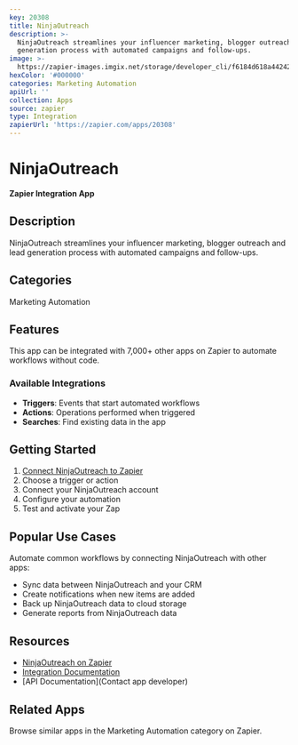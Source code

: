 ```yaml
---
key: 20308
title: NinjaOutreach
description: >-
  NinjaOutreach streamlines your influencer marketing, blogger outreach and lead
  generation process with automated campaigns and follow-ups.
image: >-
  https://zapier-images.imgix.net/storage/developer_cli/f6184d618a4424253b9f99721f2e35f3.png?auto=format%2Ccompress&ixlib=python-3.0.0&q=50
hexColor: '#000000'
categories: Marketing Automation
apiUrl: ''
collection: Apps
source: zapier
type: Integration
zapierUrl: 'https://zapier.com/apps/20308'
---
```

# NinjaOutreach

**Zapier Integration App**

## Description

NinjaOutreach streamlines your influencer marketing, blogger outreach and lead generation process with automated campaigns and follow-ups.

## Categories

Marketing Automation

## Features

This app can be integrated with 7,000+ other apps on Zapier to automate workflows without code.

### Available Integrations

- **Triggers**: Events that start automated workflows
- **Actions**: Operations performed when triggered
- **Searches**: Find existing data in the app

## Getting Started

1. [Connect NinjaOutreach to Zapier](https://zapier.com/apps/20308)
2. Choose a trigger or action
3. Connect your NinjaOutreach account
4. Configure your automation
5. Test and activate your Zap

## Popular Use Cases

Automate common workflows by connecting NinjaOutreach with other apps:

- Sync data between NinjaOutreach and your CRM
- Create notifications when new items are added
- Back up NinjaOutreach data to cloud storage
- Generate reports from NinjaOutreach data

## Resources

- [NinjaOutreach on Zapier](https://zapier.com/apps/20308)
- [Integration Documentation](https://zapier.com/apps/20308/integrations)
- [API Documentation](Contact app developer)

## Related Apps

Browse similar apps in the Marketing Automation category on Zapier.

